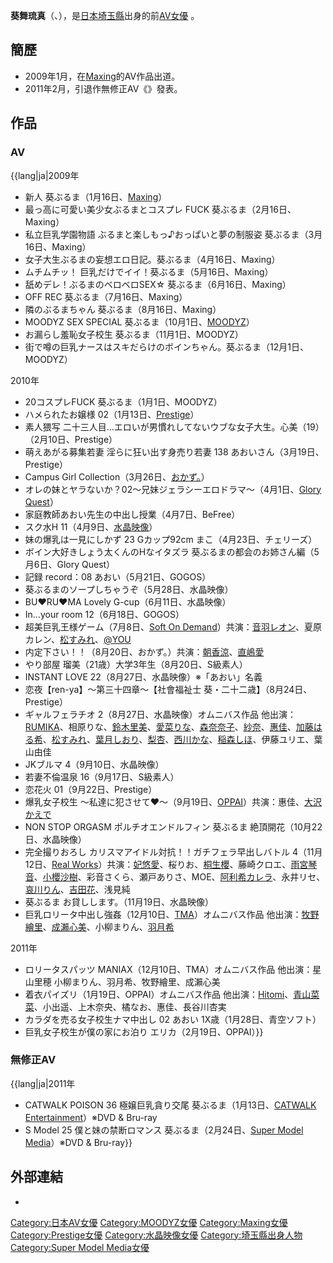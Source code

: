 {{AV女優|
|モデル名={{lang|ja|葵 ぶるま}}
|ふりがな=あおい ぶるま
|別名={{lang|ja|あおい<br />BURUMA<br />エリカ<br />心美<br />瑠美<br />まこ}}
|愛称=
|生年=1989
|生月=12
|生日=17
|出身地={{JPN}}・[[埼玉縣|埼玉縣]]
|血液型=O型
|時点=
|身長=152
|体重=
|バスト=92
|ウエスト=61
|ヒップ=86
|カップ=G
|股下=
|靴=23.5
|身体備考=
|ジャンル=[[AV|AV]]
|AV出演期間=2009年 - 2011年
|活動備考=
|他の活動=
|その他=
}}
{{japanese|japanese=葵 ぶるま|kana=あおい ぶるま|romaji= Aoi Buruma}}
'''葵舞琉真'''（{{lang-ja|葵 ぶるま}}、{{bd|1989年|12月17日}}），是[[日本|日本]][[埼玉縣|埼玉縣]]出身的前[[AV女優|AV女優]] 。

== 簡歷 == 
*2009年1月，在[[Maxing|Maxing]]的AV作品出道。
*2011年2月，引退作無修正AV《{{lang|ja|S Model 25 僕と妹の禁断ロマンス}}》發表。 

== 作品 == 
=== AV ===
;{{lang|ja|2009年
*新人 葵ぶるま（1月16日、[[Maxing|Maxing]]）
*最っ高に可愛い美少女ぶるまとコスプレ FUCK 葵ぶるま（2月16日、Maxing）
*私立巨乳学園物語 ぶるまと楽しもっ♪おっぱいと夢の制服姿 葵ぶるま（3月16日、Maxing）
*女子大生ぶるまの妄想エロ日記。葵ぶるま（4月16日、Maxing）
*ムチムチッ！ 巨乳だけでイイ！葵ぶるま（5月16日、Maxing）
*舐めデレ！ぶるまのベロベロSEX☆ 葵ぶるま（6月16日、Maxing）
*OFF REC 葵ぶるま（7月16日、Maxing）
*隣のぶるまちゃん 葵ぶるま（8月16日、Maxing）
*MOODYZ SEX SPECIAL 葵ぶるま（10月1日、[[MOODYZ|MOODYZ]]）
*お漏らし羞恥女子校生 葵ぶるま（11月1日、MOODYZ）
*街で噂の巨乳ナースはスキだらけのボインちゃん。葵ぶるま（12月1日、MOODYZ）

;2010年
*20コスプレFUCK 葵ぶるま（1月1日、MOODYZ）
*ハメられたお嬢様 02（1月13日、[[Prestige|Prestige]]）
*素人猥写 二十三人目…エロいが男慣れしてないウブな女子大生。心美（19）（2月10日、Prestige）
*萌えあがる募集若妻 淫らに狂い出す身売り若妻 138 あおいさん（3月19日、Prestige）
*Campus Girl Collection（3月26日、[[KMP|おかず。]]）
*オレの妹とヤラないか？02～兄妹ジェラシーエロドラマ～（4月1日、[[Glory_Quest|Glory Quest]]）
*家庭教師あおい先生の中出し授業（4月7日、BeFree）
*スク水H 11（4月9日、[[水晶映像|水晶映像]]）
*妹の爆乳は一見にしかず 23 Gカップ92cm まこ（4月23日、チェリーズ）
*ボイン大好きしょう太くんのHなイタズラ 葵ぶるまの都会のお姉さん編（5月6日、Glory Quest）
*記録 record：08 あおい（5月21日、GOGOS）
*葵ぶるまのソープしちゃうぞ（5月28日、水晶映像）
*BU♥RU♥MA Lovely G-cup（6月11日、水晶映像）
*In…your room 12（6月18日、GOGOS）
*超美巨乳王様ゲーム（7月8日、[[Soft_On_Demand|Soft On Demand]]）共演：[[音羽レオン|音羽レオン]]、夏原カレン、[[松すみれ|松すみれ]]、[[@YOU|@YOU]]
*内定下さい！！（8月20日、おかず。）共演：[[朝香涼|朝香涼]]、[[直嶋愛|直嶋愛]]
*やり部屋 瑠美（21歳）大学3年生（8月20日、S級素人）
*INSTANT LOVE 22（8月27日、水晶映像）※「あおい」名義
*恋夜【ren-ya】～第三十四章～【社會福祉士 葵・二十二歳】（8月24日、Prestige）
*ギャルフェラチオ 2（8月27日、水晶映像）オムニバス作品 他出演：[[RUMIKA|RUMIKA]]、相原りな、[[鈴木里美|鈴木里美]]、[[愛菜りな|愛菜りな]]、[[森奈奈子_(AV女優)|森奈奈子]]、[[紗奈|紗奈]]、[[惠佳|惠佳]]、[[加藤はる希|加藤はる希]]、[[松すみれ|松すみれ]]、[[葉月しおり|葉月しおり]]、[[梨杏_（AV女優）|梨杏]]、[[西川かな|西川かな]]、[[永井あいこ|稲森しほ]]、伊藤ユリエ、葉山由佳
*JKブルマ 4（9月10日、水晶映像）
*若妻不倫温泉 16（9月17日、S級素人）
*恋花火 01（9月22日、Prestige）
*爆乳女子校生 ～私達に犯させて♥～（9月19日、[[OPPAI|OPPAI]]）共演：惠佳、[[西村妮娜|大沢かえで]]
*NON STOP ORGASM ポルチオエンドルフィン 葵ぶるま 絶頂開花（10月22日、水晶映像）
*完全撮りおろし カリスマアイドル対抗！！ガチフェラ早出しバトル 4（11月12日、[[Real_Works|Real Works]]）共演：[[妃悠愛|妃悠愛]]、桜りお、[[桐生櫻|桐生櫻]]、藤崎クロエ、[[雨宮琴音|雨宮琴音]]、[[小櫻沙樹|小櫻沙樹]]、彩音さくら、瀬戸ありさ、MOE、[[阿利希カレラ|阿利希カレラ]]、永井リセ、[[哀川りん|哀川りん]]、[[吉田花|吉田花]]、浅見純
*葵ぶるま お貸しします。（11月19日、水晶映像）
*巨乳ロリータ中出し強姦（12月10日、[[TMA|TMA]]）オムニバス作品 他出演：[[牧野繪里|牧野繪里]]、[[成瀨心美|成瀨心美]]、小柳まりん、[[羽月希|羽月希]]

;2011年
*ロリータスパッツ MANIAX（12月10日、TMA）オムニバス作品 他出演：星山里穂 小柳まりん、羽月希、牧野繪里、成瀨心美
*着衣パイズリ（1月19日、OPPAI）オムニバス作品 他出演：[[Hitomi_(AV女優)|Hitomi]]、[[青山菜菜|青山菜菜]]、小出遥、上木奈央、橘なお、惠佳、長谷川杏実
*カラダを売る女子校生ナマ中出し 02 あおい 1X歳（1月28日、青空ソフト）
*巨乳女子校生が僕の家にお泊り エリカ（2月19日、OPPAI）}}

=== 無修正AV ===
;{{lang|ja|2011年
*CATWALK POISON 36 極嬢巨乳貪り交尾 葵ぶるま（1月13日、[[CATWALK_Entertainment|CATWALK Entertainment]]）※DVD & Bru-ray
*S Model 25 僕と妹の禁断ロマンス 葵ぶるま（2月24日、[[Super_Model_Media|Super Model Media]]）※DVD & Bru-ray}}

== 外部連結 == 
*[https://web.archive.org/web/20110824211726/http://www.maxing.jp/blog/aoi_buruma/ {{lang|ja|葵ぶるま公式ブログ}}]

{{DEFAULTSORT:Aoi Buruma}}
[[Category:日本AV女優|Category:日本AV女優]]
[[Category:MOODYZ女優|Category:MOODYZ女優]]
[[Category:Maxing女優|Category:Maxing女優]]
[[Category:Prestige女優|Category:Prestige女優]]
[[Category:水晶映像女優|Category:水晶映像女優]]
[[Category:埼玉縣出身人物|Category:埼玉縣出身人物]]
[[Category:Super_Model_Media女優|Category:Super Model Media女優]]